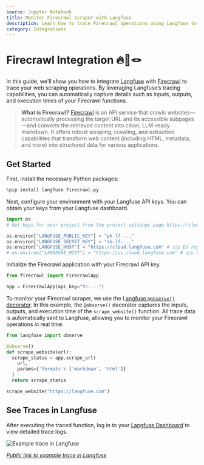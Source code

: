 ```yaml
---
source: Jupyter Notebook
title: Monitor Firecrawl Scraper with Langfuse
description: Learn how to trace Firecrawl operations using Langfuse to capture detailed observability data for your web scraping tasks.
category: Integrations
---
```


# Firecrawl Integration 🔥🤝🪢

In this guide, we'll show you how to integrate [Langfuse](https://langfuse.com) with [Firecrawl](https://www.firecrawl.dev/) to trace your web scraping operations. By leveraging Langfuse’s tracing capabilities, you can automatically capture details such as inputs, outputs, and execution times of your Firecrawl functions.

> **What is Firecrawl?** [Firecrawl](https://www.firecrawl.dev/) is an API service that crawls websites—automatically processing the target URL and its accessible subpages—and converts the retrieved content into clean, LLM-ready markdown. It offers robust scraping, crawling, and extraction capabilities that transform web content (including HTML, metadata, and more) into structured data for various applications.

## Get Started

First, install the necessary Python packages:


```python
%pip install langfuse firecrawl-py
```

Next, configure your environment with your Langfuse API keys. You can obtain your keys from your Langfuse dashboard.


```python
import os
# Get keys for your project from the project settings page https://cloud.langfuse.com

os.environ["LANGFUSE_PUBLIC_KEY"] = "pk-lf-..."
os.environ["LANGFUSE_SECRET_KEY"] = "sk-lf-..." 
os.environ["LANGFUSE_HOST"] = "https://cloud.langfuse.com" # 🇪🇺 EU region
# os.environ["LANGFUSE_HOST"] = "https://us.cloud.langfuse.com" # 🇺🇸 US region
```

Initialize the Firecrawl application with your Firecrawl API key.


```python
from firecrawl import FirecrawlApp

app = FirecrawlApp(api_key="fc-...")
```

To monitor your Firecrawl scraper, we use the L[angfuse `@observe()` decorator](https://langfuse.com/docs/sdk/python/decorators). In this example, the `@observe()` decorator captures the inputs, outputs, and execution time of the `scrape_website()` function. All trace data is automatically sent to Langfuse, allowing you to monitor your Firecrawl operations in real time.


```python
from langfuse import observe

@observe()
def scrape_website(url):
  scrape_status = app.scrape_url(
    url,
    params={'formats': ['markdown', 'html']}
  )
  return scrape_status

scrape_website("https://langfuse.com")
```

## See Traces in Langfuse

After executing the traced function, log in to your [Langfuse Dashboard](https://cloud.langfuse.com) to view detailed trace logs. 

![Example trace in Langfuse](https://langfuse.com/images/cookbook/integration-firecrawl/firecrawl-example-trace.png)

_[Public link to example trace in Langfuse](https://cloud.langfuse.com/project/cloramnkj0002jz088vzn1ja4/traces/49206b8e-5366-4458-9357-bd38b740ec4e?timestamp=2025-02-18T16%3A42%3A51.446Z)_


<LearnMore />
